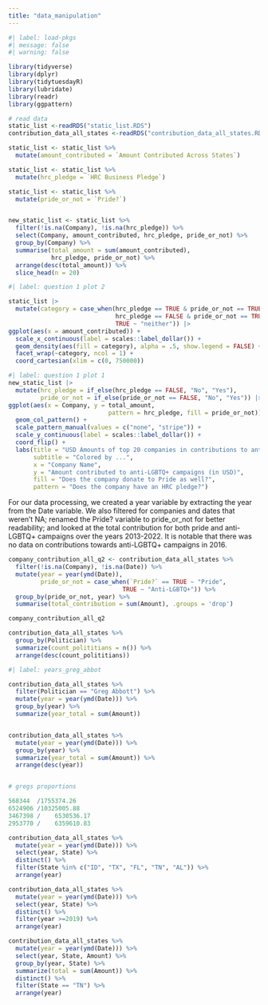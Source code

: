 ```yaml
---
title: "data_manipulation"
---
```


```r
#| label: load-pkgs
#| message: false
#| warning: false

library(tidyverse)
library(dplyr)
library(tidytuesdayR)
library(lubridate)
library(readr)
library(ggpattern)

# read data 
static_list <-readRDS("static_list.RDS")
contribution_data_all_states <-readRDS("contribution_data_all_states.RDS")
```


```r
static_list <- static_list %>%
  mutate(amount_contributed = `Amount Contributed Across States`)

static_list <- static_list %>%
  mutate(hrc_pledge = `HRC Business Pledge`)

static_list <- static_list %>% 
  mutate(pride_or_not = `Pride?`)


new_static_list <- static_list %>% 
  filter(!is.na(Company), !is.na(hrc_pledge)) %>%
  select(Company, amount_contributed, hrc_pledge, pride_or_not) %>%
  group_by(Company) %>%
  summarise(total_amount = sum(amount_contributed),
            hrc_pledge, pride_or_not) %>%
  arrange(desc(total_amount)) %>%
  slice_head(n = 20)
```

```r
#| label: question 1 plot 2

static_list |> 
  mutate(category = case_when(hrc_pledge == TRUE & pride_or_not == TRUE ~ "both",
                              hrc_pledge == FALSE & pride_or_not == TRUE ~ "pride_not_hrc",
                              TRUE ~ "neither")) |> 
ggplot(aes(x = amount_contributed)) +
  scale_x_continuous(label = scales::label_dollar()) +
  geom_density(aes(fill = category), alpha = .5, show.legend = FALSE) +
  facet_wrap(~category, ncol = 1) +
  coord_cartesian(xlim = c(0, 750000)) 
```



```r
#| label: question 1 plot 1
new_static_list |> 
  mutate(hrc_pledge = if_else(hrc_pledge == FALSE, "No", "Yes"),
         pride_or_not = if_else(pride_or_not == FALSE, "No", "Yes")) |> 
ggplot(aes(x = Company, y = total_amount, 
                            pattern = hrc_pledge, fill = pride_or_not)) +
  geom_col_pattern() +
  scale_pattern_manual(values = c("none", "stripe")) +
  scale_y_continuous(label = scales::label_dollar()) +
  coord_flip() +
  labs(title = "USD Amounts of top 20 companies in contributions to anti-LGBTQ+ campaigns",
       subtitle = "Colored by ...",
       x = "Company Name",
       y = "Amount contributed to anti-LGBTQ+ campaigns (in USD)",
       fill = "Does the company donate to Pride as well?",
       pattern = "Does the company have an HRC pledge?")
```




For our data processing, we created a year variable by extracting the year from the Date variable. We also filtered for companies and dates that weren't NA; renamed the Pride? variable to pride_or_not for better readability; and looked at the total contribution for both pride and anti-LGBTQ+ campaigns over the years 2013-2022. It is notable that there was no data on contributions towards anti-LGBTQ+ campaigns in 2016.

```r
company_contribution_all_q2 <- contribution_data_all_states %>%
  filter(!is.na(Company), !is.na(Date)) %>%
  mutate(year = year(ymd(Date)),
         pride_or_not = case_when(`Pride?` == TRUE ~ "Pride",
                                TRUE ~ "Anti-LGBTQ+")) %>%
  group_by(pride_or_not, year) %>%
  summarise(total_contribution = sum(Amount), .groups = 'drop')

company_contribution_all_q2
```

```r
contribution_data_all_states %>%
  group_by(Politician) %>%
  summarize(count_polititians = n()) %>%
  arrange(desc(count_polititians))
```

```r
#| label: years_greg_abbot

contribution_data_all_states %>%
  filter(Politician == "Greg Abbott") %>% 
  mutate(year = year(ymd(Date))) %>%
  group_by(year) %>%
  summarize(year_total = sum(Amount))


contribution_data_all_states %>%
  mutate(year = year(ymd(Date))) %>%
  group_by(year) %>%
  summarize(year_total = sum(Amount)) %>%
  arrange(desc(year))


# gregs proportions

568344	/1755374.26	
6524906	/10325005.88
3467398	/	 6530536.17	
2953770	/	 6359610.83	

contribution_data_all_states %>%
  mutate(year = year(ymd(Date))) %>%
  select(year, State) %>%
  distinct() %>%
  filter(State %in% c("ID", "TX", "FL", "TN", "AL")) %>%
  arrange(year)

contribution_data_all_states %>%
  mutate(year = year(ymd(Date))) %>%
  select(year, State) %>%
  distinct() %>%
  filter(year >=2019) %>%
  arrange(year)

contribution_data_all_states %>%
  mutate(year = year(ymd(Date))) %>%
  select(year, State, Amount) %>%
  group_by(year, State) %>%
  summarize(total = sum(Amount)) %>%
  distinct() %>%
  filter(State == "TN") %>%
  arrange(year)
  
```
